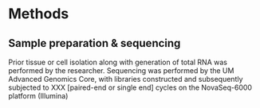 # Methods

## Sample preparation & sequencing

Prior tissue or cell isolation along with generation of total RNA was performed by the researcher. Sequencing was performed by the UM Advanced Genomics Core, with libraries constructed and subsequently subjected to XXX [paired-end or single end] cycles on the NovaSeq-6000 platform (Illumina)
